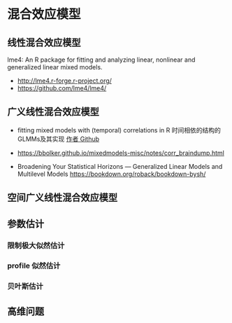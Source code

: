 # 混合效应模型 {#mixed-model}

## 线性混合效应模型

lme4: An R package for fitting and analyzing linear, nonlinear and generalized linear mixed models. 

- <http://lme4.r-forge.r-project.org/>
- <https://github.com/lme4/lme4/>

## 广义线性混合效应模型

- fitting mixed models with (temporal) correlations in R 时间相依的结构的 GLMMs及其实现 [作者 Github](https://github.com/bbolker)
- <https://bbolker.github.io/mixedmodels-misc/notes/corr_braindump.html>

- Broadening Your Statistical Horizons --- Generalized Linear Models and Multilevel Models <https://bookdown.org/roback/bookdown-bysh/>

## 空间广义线性混合效应模型


## 参数估计

### 限制极大似然估计


### profile 似然估计

### 贝叶斯估计


## 高维问题

